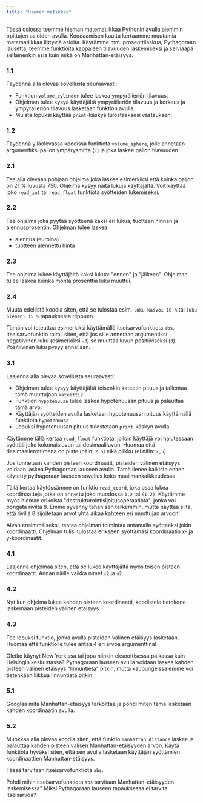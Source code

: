 ```yaml
---
title: "Hieman matikkaa"
---
```


Tässä osiossa teemme hieman matematiikkaa Pythonin avulla aiemmin opittujen asioiden avulla. Koodaamisen kautta kertaamme muutamia matematiikkaa liittyviä asioita. Käytämme
mm. prosenttilaskua, Pythagoraan lausetta, teemme funktioita kappaleen tilavuuden laskemiseksi ja selviääpä sellainenkin asia kuin mikä on Manhattan-etäisyys.

<Segment title="1. Ympyrälieriön ja pallon tilavuus">

### 1.1
Täydennä alla olevaa sovellusta seuraavasti:

* Funktion `volume_cylinder` tulee laskea ympyrälieriön tilavuus.
* Ohjelman tulee kysyä käyttäjältä ympyrälieriön tilavuus ja korkeus ja ympyrälieriön tilavuus lasketaan funktion avulla.
* Muista lopuksi käyttää `print`-käskyä tulostaaksesi vastauksen.

<Trinket id="80ec6b493b" height="350"/>


### 1.2
Täydennä ylläolevassa koodissa funktiota `volume_sphere`, jolle annetaan argumentiksi pallon ympärysmitta (`c`) ja joka laskee pallon tilavuuden.

</Segment>

<Segment title="2. Prosenttilaskua">

### 2.1
Tee alla olevaan pohjaan ohjelma joka laskee esimerkiksi että kuinka paljon on 21 % luvusta 750. Ohjelma kysyy näitä lukuja käyttäjältä. Voit käyttää joko `read_int` tai `read_float` funktiota syötteiden lukemiseksi.

### 2.2
Tee ohjelma joka pyytää syötteenä kaksi eri lukua, tuotteen hinnan ja alennusprosentin. Ohjelman tulee laskea

* alennus (euroina)
* tuotteen alennettu hinta


<Trinket id="97e8e92056" height="350"/>

### 2.3
Tee ohjelma lukee käyttäjältä kaksi lukua: "ennen" ja "jälkeen". Ohjelman tulee laskea kuinka monta prosenttia luku muuttui.

### 2.4
Muuta edellistä koodia siten, että se tulostaa esim. `luku kasvoi 10 %` tai `luku pieneni 15 %` tapauksesta riippuen.

<Obs>

Tämän voi toteuttaa esimerkiksi käyttämällä itseisarvofunktiota `abs`. Itseisarvofunktio toimii siten, että jos sille annetaan argumentiksi negatiivinen luku (esimerkiksi `-3`) se
muuttaa luvun positiiviseksi (`3`). Positiivinen luku pysyy ennallaan.

</Obs>
</Segment>

<Segment title="3. Pythagoraan lause">

### 3.1

Laajenna alla olevaa sovellusta seuraavasti:


* Ohjelman tulee kysyy käyttäjältä toisenkin kateetin pituus ja tallentaa tämä muuttujaan `kateetti2`.
* Funktion `hypotenuusa` tulee laskea hypotenuusan pituus ja palauttaa tämä arvo.
* Käyttäjän syötteiden avulla lasketaan hypotenuusan pituus käyttämällä funktiota `hypotenuusa`
* Lopuksi hypotenuusan pituus tulostetaan `print`-käskyn avulla 

<Obs>

Käytämme tällä kertaa `read_float` funktiota, jolloin käyttäjä voi halutessaan syöttää joko kokonaisluvun tai desimaaliluvun. Huomaa että
desimaalierottimena on piste (näin: `2.5`) eikä pilkku (ei näin: `2,5`)

</Obs>

<Trinket id="f78f142beb" height="400"/>
</Segment>

<Segment title="4. Kahden pisteen välinen etäisyys">
Jos tunnetaan kahden pisteen koordinaatit, pisteiden välinen etäisyys voidaan laskea Pythagoraan lauseen avulla. Tämä lienee kaikista eniten käytetty
pythagoraan lauseen sovellus koko maailmankaikkeudessa.

<Obs>

Tällä kertaa käytössämme on funktio `read_coord`, joka osaa lukea koordinaatteja jotka on annettu joko muodossa `1,2` tai `(1,2)`. Käytämme
myös hieman erikoista "destrukturointisijoitusoperaatiota", jonka voi bongata riviltä 8. Emme syvenny tähän sen tarkemmin, mutta näyttää siltä, että
rivillä 8 sijoitetaan arvot yhtä aikaa kahteen eri muuttujan arvoon!

</Obs>

Aivan ensimmäiseksi, testaa ohjelman toimintaa antamalla syötteeksi jokin koordinaatti. Ohjelman tulisi tulostaa erikseen syöttämäsi koordinaatin x- ja y-koordinaatit.
<Trinket id="40bf843ca7" height="400"/>

### 4.1
Laajenna ohjelmaa siten, että se lukee käyttäjältä myös toisen pisteen koordinaatit. Annan näille vaikka nimet `x2` ja `y2`.

### 4.2
Nyt kun ohjelma lukee kahden pisteen koordinaatti, koodistele tietokone laskemaan pisteiden välinen etäisyys

### 4.3
Tee lopuksi funktio, jonka avulla pisteiden välinen etäisyys lasketaan. Huomaa että funktiolle tulee antaa 4 eri arvoa argumenttina!
</Segment>

<Segment title="5. Manhattan-etäisyys">

Oletko käynyt New Yorkissa tai jopa niinkin eksoottisessa paikassa kuin Helsingin keskustassa? Pythagoraan lauseen avulla voidaan laskea kahden pisteen välinen etäisyys
"linnuntietä" pitkin, mutta kaupungeissa emme voi tietenkään liikkua linnuntietä pitkin.

### 5.1
Googlaa mitä Manhattan-etäisyys tarkoittaa ja pohdi miten tämä lasketaan kahden koordinaatin avulla.

### 5.2
Muokkaa alla olevaa koodia siten, että funktio `manhattan_distance` laskee ja palauttaa kahden pisteen välisen Manhattan-etäisyyden arvon. Käytä funktiota
hyväksi siten, että sen avulla lasketaan käyttäjän syöttämien koordinaattien Manhattan-etäisyys.

Tässä tarvitaan itseisarvofunktiota `abs`.

<Obs>

Pohdi mihin itseisarvofunktiota `abs` tarvitaan Manhattan-etäisyyden laskemisessa? Miksi Pythagoraan lauseen tapauksessa ei tarvita itseisarvoa?

</Obs>

<Trinket id="640b2f64a1" height="400"/>
</Segment>

